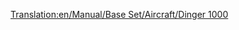 [[Translation:en/Manual/Base Set/Aircraft/Dinger 1000]]

{{hu/Manual/Base Set/Aircraft/Repülőgépek|Name=Dinger 1000
|Image=[[File:en/Manual/Base Set/Aircraft/Dinger1000.png|Dinger 1000]]
|Cost=164.062 (328,124)
|Speed=2,330 km/h (1,448 MPH)
|Annual=7.059 (14,118)
|Designed=2013
|Lifespan=25
|Capacity=130 utas és 45 csomag levél
|Description=Fiktív és futurisztikus, talán a Fokker ihlette. Kapacitása nem sokkal, de nagyobb, mint a Concorde-é (a játékban: Yate Haugan). A leggyorsabb és legdrágább repülő. Olyan forgalmas légi útvonalakra készült, melyek repülőterein gyakori a torlódás, így hosszabb távon a [[hu/Manual/Base Set/Aircraft/Dinger 200|Dinger 200]] nagyobb kapacitásának kedveznek.
|Real-life=--
}}